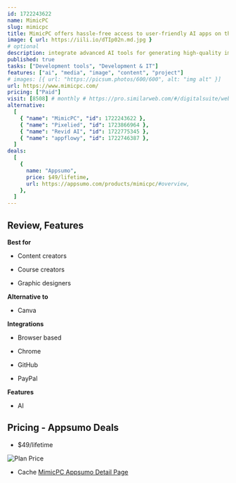 ```yaml
---
id: 1722243622
name: MimicPC
slug: mimicpc
title: MimicPC offers hassle-free access to user-friendly AI apps on the cloud
image: { url: https://iili.io/dTIp02n.md.jpg }
# optional
description: integrate advanced AI tools for generating high-quality images, enhancing photos, and simplifying workflowsOffers a user-friendly interface, detailed facial enhancement features, and efficient project management
published: true
tasks: ["Development tools", "Development & IT"]
features: ["ai", "media", "image", "content", "project"]
# images: [{ url: "https://picsum.photos/600/600", alt: "img alt" }]
url: https://www.mimicpc.com/
pricing: ["Paid"]
visit: [8508] # monthly # https://pro.similarweb.com/#/digitalsuite/websiteanalysis/home
alternative:
  [
    { "name": "MimicPC", "id": 1722243622 },
    { "name": "Pixelied", "id": 1723866964 },
    { "name": "Revid AI", "id": 1722775345 },
    { "name": "appflowy", "id": 1722746387 },
  ]
deals:
  [
    {
      name: "Appsumo",
      price: $49/lifetime,
      url: https://appsumo.com/products/mimicpc/#overview,
    },
  ]
---
```


## Review, Features

**Best for**

- Content creators

- Course creators

- Graphic designers

**Alternative to**

- Canva

**Integrations**

- Browser based

- Chrome

- GitHub

- PayPal

**Features**

- AI

## Pricing - Appsumo Deals

- $49/lifetime

<Img src="https://iili.io/dTaeDoF.png" alt="Plan Price" />

- Cache [MimicPC Appsumo Detail Page](https://iili.io/dTakyX9.png)
